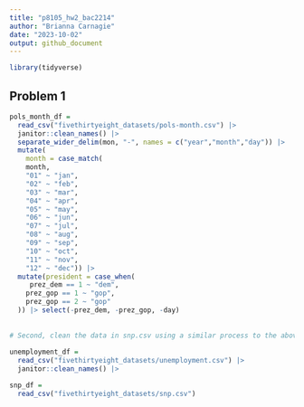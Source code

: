 ```yaml
---
title: "p8105_hw2_bac2214"
author: "Brianna Carnagie"
date: "2023-10-02"
output: github_document
---
```


```r
library(tidyverse)
```

## Problem 1
```r
pols_month_df = 
  read_csv("fivethirtyeight_datasets/pols-month.csv") |> 
  janitor::clean_names() |> 
  separate_wider_delim(mon, "-", names = c("year","month","day")) |> 
  mutate(
    month = case_match(
    month,
    "01" ~ "jan",
    "02" ~ "feb",
    "03" ~ "mar",
    "04" ~ "apr",
    "05" ~ "may",
    "06" ~ "jun",
    "07" ~ "jul",
    "08" ~ "aug",
    "09" ~ "sep",
    "10" ~ "oct",
    "11" ~ "nov",
    "12" ~ "dec")) |> 
  mutate(president = case_when(
     prez_dem == 1 ~ "dem",
    prez_gop == 1 ~ "gop",
    prez_gop == 2 ~ "gop"
  )) |> select(-prez_dem, -prez_gop, -day)
  
 
# Second, clean the data in snp.csv using a similar process to the above. For consistency across datasets, arrange according to year and month, and organize so that year and month are the leading columns.
   
unemployment_df = 
  read_csv("fivethirtyeight_datasets/unemployment.csv") |> 
  janitor::clean_names() |> 

snp_df = 
  read_csv("fivethirtyeight_datasets/snp.csv")
```


